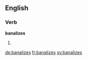 ==English==

===Verb===
'''banalizes'''

# {{en-third-person singular of|banalize}}


[[de:banalizes]]
[[fr:banalizes]]
[[sv:banalizes]]